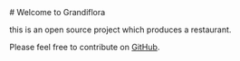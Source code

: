 
<Layout>
# Welcome to Grandiflora

this is an open source project which produces a restaurant.

Please feel free to contribute on [GitHub](https://github.com/grandiflora-wine/grandiflora-manual).
</Layout>
